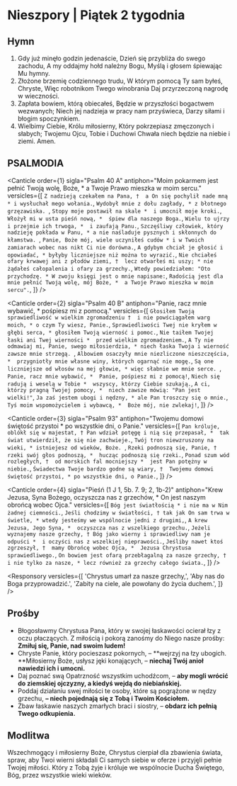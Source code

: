# Nieszpory | Piątek 2 tygodnia

<OpeningVersicle />

## Hymn

1. Gdy już minęło godzin jedenaście,
   Dzień się przybliża do swego zachodu,
   A my oddajmy hołd należny Bogu,
   Myślą i głosem śpiewając Mu hymny.
2. Złożone brzemię codziennego trudu,
   W którym pomocą Ty sam byłeś,
   Chryste, Więc robotnikom Twego winobrania
   Daj przyrzeczoną nagrodę w wieczności.
3. Zapłata bowiem, którą obiecałeś,
   Będzie w przyszłości bogactwem wezwanych;
   Niech jej nadzieja w pracy nam przyświeca,
   Darzy siłami i błogim spoczynkiem.
4. Wielbimy Ciebie, Królu miłosierny,
   Który pokrzepiasz zmęczonych i słabych;
   Twojemu Ojcu, Tobie i Duchowi
   Chwała niech będzie na niebie i ziemi. Amen.

## PSALMODIA

<Canticle
  order={1}
  sigla="Psalm 40 A"
  antiphon="Moim pokarmem jest pełnić Twoją wolę, Boże, * a Twoje Prawo mieszka w moim sercu."
  versicles={[
    `Z nadzieją czekałem na Pana, † 
a On się pochylił nade mną *
i wysłuchał mego wołania.`,
    `Wydobył mnie z dołu zagłady, *
z błotnego grzęzawiska. `,
    `Stopy moje postawił na skale * 
i umocnił moje kroki.`,
    `Włożył mi w usta pieśń nową, * 
śpiew dla naszego Boga.`,
    `Wielu to ujrzy i przejmie ich trwoga, * 
i zaufają Panu.`,
    `Szczęśliwy człowiek, który nadzieję pokłada w Panu, *
a nie naśladuje pysznych i skłonnych do kłamstwa. `,
    `Panie, Boże mój, wiele uczyniłeś cudów *
i w Twoich zamiarach wobec nas nikt Ci nie dorówna.`,
    `A gdybym chciał je głosić i opowiadać, *
byłyby liczniejsze niż można to wyrazić.`,
    `Nie chciałeś ofary krwawej ani z płodów ziemi, † 
lecz otwarłeś mi uszy; *
nie żądałeś całopalenia i ofary za grzechy.`,
    `Wtedy powiedziałem: "Oto przychodzę. *
W zwoju księgi jest o mnie napisane:`,
    `Radością jest dla mnie pełnić Twoją wolę, mój Boże, * 
a Twoje Prawo mieszka w moim sercu".`,
  ]}
/>

<Canticle
  order={2}
  sigla="Psalm 40 B"
  antiphon="Panie, racz mnie wybawić, * pośpiesz mi z pomocą."
  versicles={[
    `Głosiłem Twoją sprawiedliwość w wielkim zgromadzeniu † 
i nie powściągałem warg moich, *
o czym Ty wiesz, Panie.`,
    `Sprawiedliwości Twej nie kryłem w głębi serca, *
głosiłem Twoją wierność i pomoc.`,
    `Nie taiłem Twojej łaski ani Twej wierności * 
przed wielkim zgromadzeniem.`,
    `A Ty nie odmawiaj mi, Panie, swego miłosierdzia, *
niech łaska Twoja i wierność zawsze mnie strzegą. `,
    `Albowiem osaczyły mnie niezliczone nieszczęścia, * 
przygniotły mnie własne winy, których ogarnąć nie mogę.`,
    `Są one liczniejsze od włosów na mej głowie, *
więc słabnie we mnie serce. `,
    `Panie, racz mnie wybawić, * 
Panie, pośpiesz mi z pomocą!`,
    `Niech się radują i weselą w Tobie * 
wszyscy, którzy Ciebie szukają.`,
    `A ci, którzy pragną Twojej pomocy, * 
niech zawsze mówią: "Pan jest wielki!"`,
    `Ja zaś jestem ubogi i nędzny, *
ale Pan troszczy się o mnie.`,
    `Tyś moim wspomożycielem i wybawcą, * 
Boże mój, nie zwlekaj!`,
  ]}
/>

<Canticle
  order={3}
  sigla="Psalm 93"
  antiphon="Twojemu domowi świętość przystoi * po wszystkie dni, o Panie."
  versicles={[
    `Pan króluje, oblókł się w majestat, †
Pan wdział potęgę i nią się przepasał, * 
tak świat utwierdził, że się nie zachwieje.`,
    `Twój tron niewzruszony na wieki, *
istniejesz od wieków, Boże. `,
    `Rzeki podnoszą się, Panie, † 
rzeki swój głos podnoszą, * 
hucząc podnoszą się rzeki.`,
    `Ponad szum wód rozległych, † 
od morskich fal mocniejszy * 
jest Pan potężny w niebie.`,
    `Świadectwa Twoje bardzo godne są wiary, † 
Twojemu domowi świętość przystoi, *
po wszystkie dni, o Panie.`,
  ]}
/>

<Canticle
  order={4}
  sigla="Pieśń (1 J 1, 5b. 7. 9; 2, 1b-2)"
  antiphon="Krew Jezusa, Syna Bożego, oczyszcza nas z grzechów, * On jest naszym
obrońcą wobec Ojca."
  versicles={[
    `Bóg jest światłością *
i nie ma w Nim żadnej ciemności.`,
    `Jeśli chodzimy w światłości, †
tak jak On sam trwa w świetle, *
wtedy jesteśmy we wspólnocie jedni z drugimi,`,
    `A krew Jezusa, Jego Syna, * 
oczyszcza nas z wszelkiego grzechu.`,
    `Jeżeli wyznajemy nasze grzechy, †
Bóg jako wierny i sprawiedliwy nam je odpuści * 
i oczyści nas z wszelkiej nieprawości.`,
    `Jeśliby nawet ktoś zgrzeszył, † 
mamy Obrońcę wobec Ojca, * 
Jezusa Chrystusa sprawiedliwego.`,
    `On bowiem jest ofarą przebłagalną za nasze grzechy, † 
i nie tylko za nasze, *
lecz również za grzechy całego świata.`,
  ]}
/>

<Passage
  sigla="Rz 8, 1-2"
  passage="Dla tych, którzy są w Chrystusie Jezusie, nie ma już potępienia. Albowiem prawo Ducha, który daje życie w Chrystusie Jezusie, wyzwoliło cię spod prawa grzechu i śmierci."
/>

<Responsory
  versicles={[
    'Chrystus umarł za nasze grzechy,',
    'Aby nas do Boga przyprowadzić.',
    'Zabity na ciele, ale powołany do życia duchem.',
  ]}
/>

<Magnificat antiphon="Ujął się Pan za nami, * pomny na swe miłosierdzie." />

## Prośby

- Błogosławmy Chrystusa Pana, który w swojej łaskawości ocierał łzy z oczu płaczących. Z miłością i pokorą zanośmy do Niego nasze prośby: **Zmiłuj się, Panie, nad swoim ludem!**
- Chryste Panie, który pocieszasz pokornych, – **wejrzyj na łzy ubogich. **Miłosierny Boże, usłysz jęki konających, – **niechaj Twój anioł nawiedzi ich i umocni.**
- Daj poznać swą Opatrzność wszystkim uchodźcom, – **aby mogli wrócić do ziemskiej ojczyzny, a kiedyś wejdą do niebiańskiej.**
- Poddaj działaniu swej miłości te osoby, które są pogrążone w nędzy grzechu, **– niech pojednają się z Tobą i Twoim Kościołem.**
- Zbaw łaskawie naszych zmarłych braci i siostry, – **obdarz ich pełnią Twego odkupienia.**

<CustomIntercessions />

<KyrieEleison />

<LordsPrayer />

## Modlitwa

Wszechmogący i miłosierny Boże, Chrystus cierpiał dla zbawienia świata, spraw, aby Twoi wierni składali Ci samych siebie w oferze i przyjęli pełnie Twojej miłości. Który z Tobą żyje i króluje we wspólnocie Ducha Świętego, Bóg, przez wszystkie wieki wieków.

<Amen />

<BlessingAndConcludingVersicle />

<SalveRegina />
